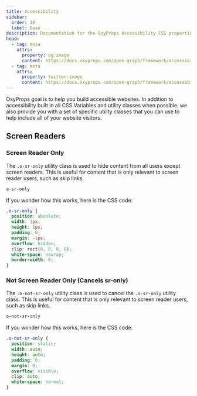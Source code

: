```yaml
---
title: Accessibility
sidebar:
  order: 10
  label: Base
description: Documentation for the OxyProps Accessibility CSS properties and utility classes.
head:
  - tag: meta
    attrs:
      property: og:image
      content: https://docs.oxyprops.com/open-graph/framework/accessibility/base-classes.png
  - tag: meta
    attrs:
      property: twitter:image
      content: https://docs.oxyprops.com/open-graph/framework/accessibility/base-classes.png
---
```


OxyProps goal is to help you build accessible websites. In addition to accessibility built in all CSS Variables and utility classes when possible, we also provide you with a set of specific utility classes that you can use to help include all of your website visitors.

## Screen Readers

### Screen Reader Only

The `.o-sr-only` utility class is used to hide content from all users except screen readers. This is useful for content that is only relevant to screen reader users, such as skip links.

```html title="Utility Class"
o-sr-only
```

If you wonder how this works, here is the CSS code:

```css title="The exact rule for o-sr-only"
.o-sr-only {
  position: absolute;
  width: 1px;
  height: 1px;
  padding: 0;
  margin: -1px;
  overflow: hidden;
  clip: rect(0, 0, 0, 0);
  white-space: nowrap;
  border-width: 0;
}
```

### Not Screen Reader Only (Cancels sr-only)

The `.o-not-sr-only` utility class is used to cancel the `.o-sr-only` utility class. This is useful for content that is only relevant to screen reader users, such as skip links.

```html title="Utility Class"
o-not-sr-only
```

If you wonder how this works, here is the CSS code:

```css title="The exact rule for o-not-sr-only"
.o-not-sr-only {
  position: static;
  width: auto;
  height: auto;
  padding: 0;
  margin: 0;
  overflow: visible;
  clip: auto;
  white-space: normal;
}
```
